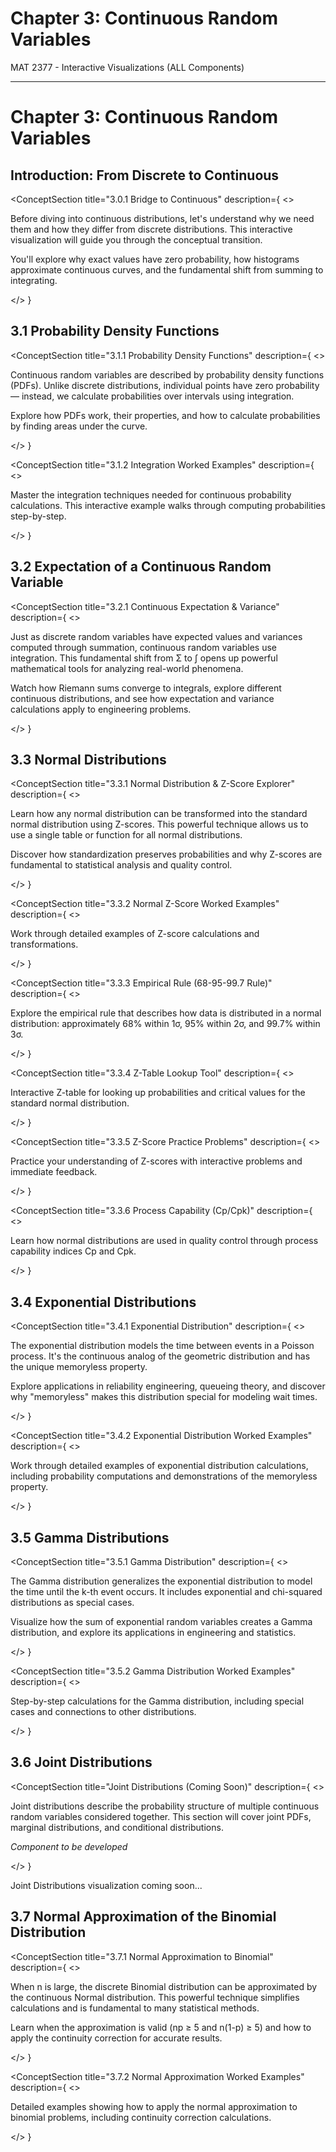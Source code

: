 
<div style={{ textAlign: 'center', marginTop: '2rem' }}>
  <h1>Chapter 3: Continuous Random Variables</h1>
  <p>MAT 2377 - Interactive Visualizations (ALL Components)</p>
  <hr style={{ margin: '2rem auto', width: '50%' }} />
</div>

# Chapter 3: Continuous Random Variables

<h2 id="section-3-0">Introduction: From Discrete to Continuous</h2>

<ConceptSection
  title="3.0.1 Bridge to Continuous"
  description={
    <>
      <p>
        Before diving into continuous distributions, let's understand why we need them 
        and how they differ from discrete distributions. This interactive visualization 
        will guide you through the conceptual transition.
      </p>
      <p>
        You'll explore why exact values have zero probability, how histograms approximate 
        continuous curves, and the fundamental shift from summing to integrating.
      </p>
    </>
  }
>
  <BridgeToContinuous />
</ConceptSection>

<h2 id="section-3-1">3.1 Probability Density Functions</h2>

<ConceptSection
  title="3.1.1 Probability Density Functions"
  description={
    <>
      <p>
        Continuous random variables are described by probability density functions (PDFs). 
        Unlike discrete distributions, individual points have zero probability — instead, 
        we calculate probabilities over intervals using integration.
      </p>
      <p>
        Explore how PDFs work, their properties, and how to calculate probabilities 
        by finding areas under the curve.
      </p>
    </>
  }
>
  <ContinuousDistributionsPDF />
</ConceptSection>

<ConceptSection
  title="3.1.2 Integration Worked Examples"
  description={
    <>
      <p>
        Master the integration techniques needed for continuous probability calculations. 
        This interactive example walks through computing probabilities step-by-step.
      </p>
    </>
  }
>
  <IntegralWorkedExample />
</ConceptSection>

<h2 id="section-3-2">3.2 Expectation of a Continuous Random Variable</h2>

<ConceptSection
  title="3.2.1 Continuous Expectation & Variance"
  description={
    <>
      <p>
        Just as discrete random variables have expected values and variances computed through 
        summation, continuous random variables use integration. This fundamental shift from 
        Σ to ∫ opens up powerful mathematical tools for analyzing real-world phenomena.
      </p>
      <p>
        Watch how Riemann sums converge to integrals, explore different continuous distributions, 
        and see how expectation and variance calculations apply to engineering problems.
      </p>
    </>
  }
>
  <ContinuousExpectationVariance />
</ConceptSection>

<h2 id="section-3-3">3.3 Normal Distributions</h2>

<ConceptSection
  title="3.3.1 Normal Distribution & Z-Score Explorer"
  description={
    <>
      <p>
        Learn how any normal distribution can be transformed into the standard normal 
        distribution using Z-scores. This powerful technique allows us to use a single 
        table or function for all normal distributions.
      </p>
      <p>
        Discover how standardization preserves probabilities and why Z-scores are 
        fundamental to statistical analysis and quality control.
      </p>
    </>
  }
>
  <NormalZScoreExplorer />
</ConceptSection>


<ConceptSection
  title="3.3.2 Normal Z-Score Worked Examples"
  description={
    <>
      <p>
        Work through detailed examples of Z-score calculations and transformations.
      </p>
    </>
  }
>
  <NormalZScoreWorkedExample />
</ConceptSection>

<ConceptSection
  title="3.3.3 Empirical Rule (68-95-99.7 Rule)"
  description={
    <>
      <p>
        Explore the empirical rule that describes how data is distributed in a normal
        distribution: approximately 68% within 1σ, 95% within 2σ, and 99.7% within 3σ.
      </p>
    </>
  }
>
  <EmpiricalRule />
</ConceptSection>

<ConceptSection
  title="3.3.4 Z-Table Lookup Tool"
  description={
    <>
      <p>
        Interactive Z-table for looking up probabilities and critical values for the
        standard normal distribution.
      </p>
    </>
  }
>
  <ZTableLookup />
</ConceptSection>

<ConceptSection
  title="3.3.5 Z-Score Practice Problems"
  description={
    <>
      <p>
        Practice your understanding of Z-scores with interactive problems and
        immediate feedback.
      </p>
    </>
  }
>
  <ZScorePracticeProblems />
</ConceptSection>

<ConceptSection
  title="3.3.6 Process Capability (Cp/Cpk)"
  description={
    <>
      <p>
        Learn how normal distributions are used in quality control through process
        capability indices Cp and Cpk.
      </p>
    </>
  }
>
  <ProcessCapability />
</ConceptSection>

<h2 id="section-3-4">3.4 Exponential Distributions</h2>

<ConceptSection
  title="3.4.1 Exponential Distribution"
  description={
    <>
      <p>
        The exponential distribution models the time between events in a Poisson process. 
        It's the continuous analog of the geometric distribution and has the unique 
        memoryless property.
      </p>
      <p>
        Explore applications in reliability engineering, queueing theory, and discover 
        why "memoryless" makes this distribution special for modeling wait times.
      </p>
    </>
  }
>
  <ExponentialDistribution />
</ConceptSection>

<ConceptSection
  title="3.4.2 Exponential Distribution Worked Examples"
  description={
    <>
      <p>
        Work through detailed examples of exponential distribution calculations,
        including probability computations and demonstrations of the memoryless property.
      </p>
    </>
  }
>
  <ExponentialDistributionWorkedExample />
</ConceptSection>

<h2 id="section-3-5">3.5 Gamma Distributions</h2>

<ConceptSection
  title="3.5.1 Gamma Distribution"
  description={
    <>
      <p>
        The Gamma distribution generalizes the exponential distribution to model the time 
        until the k-th event occurs. It includes exponential and chi-squared distributions 
        as special cases.
      </p>
      <p>
        Visualize how the sum of exponential random variables creates a Gamma distribution, 
        and explore its applications in engineering and statistics.
      </p>
    </>
  }
>
  <GammaDistribution />
</ConceptSection>

<ConceptSection
  title="3.5.2 Gamma Distribution Worked Examples"
  description={
    <>
      <p>
        Step-by-step calculations for the Gamma distribution, including special cases
        and connections to other distributions.
      </p>
    </>
  }
>
  <GammaDistributionWorkedExample />
</ConceptSection>

<h2 id="section-3-6">3.6 Joint Distributions</h2>

<ConceptSection
  title="Joint Distributions (Coming Soon)"
  description={
    <>
      <p>
        Joint distributions describe the probability structure of multiple continuous
        random variables considered together. This section will cover joint PDFs,
        marginal distributions, and conditional distributions.
      </p>
      <p>
        <em>Component to be developed</em>
      </p>
    </>
  }
>
  <div style={{ padding: '2rem', textAlign: 'center', background: '#1a1a1a', borderRadius: '8px' }}>
    <p style={{ color: '#666' }}>Joint Distributions visualization coming soon...</p>
  </div>
</ConceptSection>

<h2 id="section-3-7">3.7 Normal Approximation of the Binomial Distribution</h2>

<ConceptSection
  title="3.7.1 Normal Approximation to Binomial"
  description={
    <>
      <p>
        When n is large, the discrete Binomial distribution can be approximated by the 
        continuous Normal distribution. This powerful technique simplifies calculations 
        and is fundamental to many statistical methods.
      </p>
      <p>
        Learn when the approximation is valid (np ≥ 5 and n(1-p) ≥ 5) and how to 
        apply the continuity correction for accurate results.
      </p>
    </>
  }
>
  <NormalApproxBinomial />
</ConceptSection>

<ConceptSection
  title="3.7.2 Normal Approximation Worked Examples"
  description={
    <>
      <p>
        Detailed examples showing how to apply the normal approximation to binomial
        problems, including continuity correction calculations.
      </p>
    </>
  }
>
  <NormalApproxBinomialWorkedExample />
</ConceptSection>